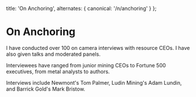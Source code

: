 
  title: 'On Anchoring',
  alternates: {
    canonical: '/n/anchoring'
  }
};

# On Anchoring

<AnimatedName />

I have conducted over 100 on camera interviews with resource CEOs. I have also given talks and moderated panels. 

<Randy />

Interviewees have ranged from junior mining CEOs to Fortune 500 executives, from metal analysts to authors. 

<Keith />

Interviews include Newmont's Tom Palmer, Ludin Mining's Adam Lundin, and Barrick Gold's Mark Bristow. 

